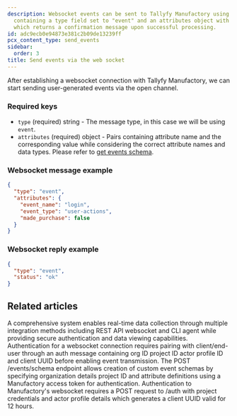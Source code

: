 ```yaml
---
description: Websocket events can be sent to Tallyfy Manufactory using a JSON message
  containing a type field set to "event" and an attributes object with the event data
  which returns a confirmation message upon successful processing.
id: adc9ecb0e94873e381c2b09de13239ff
pcx_content_type: send_events
sidebar:
  order: 3
title: Send events via the web socket
---
```


After establishing a websocket connection with Tallyfy Manufactory, we can start sending user-generated events via the open channel.

### Required keys

- `type` (required) string - The message type, in this case we will be using `event`.
- `attributes` (required) object - Pairs containing attribute name and the corresponding value while considering the correct attribute names and data types. Please refer to [get events schema](/products/manufactory/events/get_schema/).

### Websocket message example
```json
{
  "type": "event",
  "attributes": {
    "event_name": "login",
    "event_type": "user-actions",
    "made_purchase": false
  }
}
```

### Websocket reply example

```json
{
  "type": "event",
  "status": "ok"
}
```


## Related articles
<CardGrid>
<LinkTitleCard header="<b>Collector > Collecting events via websocket</b>" href="/products/manufactory/collector/websocket/" > A comprehensive system enables real-time data collection through multiple integration methods including REST API websocket and CLI agent while providing secure authentication and data viewing capabilities. </LinkTitleCard>
<LinkTitleCard header="<b>Websocket > Connect to our web socket server</b>" href="/products/manufactory/collector/websocket/connect_to_ws/" > Authentication for a websocket connection requires pairing with client/end-user through an auth message containing org ID project ID actor profile ID and client UUID before enabling event transmission. </LinkTitleCard>
<LinkTitleCard header="<b>Events > Create events schema</b>" href="/products/manufactory/events/create_schema/" > The POST /events/schema endpoint allows creation of custom event schemas by specifying organization details project ID and attribute definitions using a Manufactory access token for authentication. </LinkTitleCard>
<LinkTitleCard header="<b>Websocket > Authentication for the web socket collector</b>" href="/products/manufactory/collector/websocket/auth/" > Authentication to Manufactory's websocket requires a POST request to /auth with project credentials and actor profile details which generates a client UUID valid for 12 hours. </LinkTitleCard>
</CardGrid>